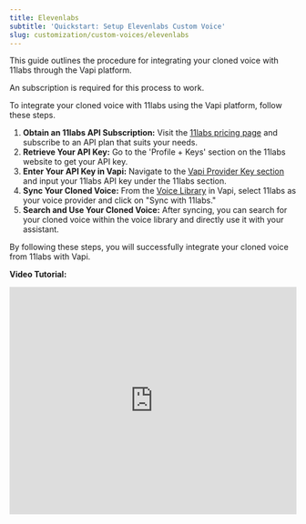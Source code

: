 ```yaml
---
title: Elevenlabs
subtitle: 'Quickstart: Setup Elevenlabs Custom Voice'
slug: customization/custom-voices/elevenlabs
---
```



This guide outlines the procedure for integrating your cloned voice with 11labs through the Vapi platform.

<Note>An subscription is required for this process to work.</Note>

To integrate your cloned voice with 11labs using the Vapi platform, follow these steps. 

1. **Obtain an 11labs API Subscription:** Visit the [11labs pricing page](https://elevenlabs.io/pricing) and subscribe to an API plan that suits your needs.
2. **Retrieve Your API Key:** Go to the 'Profile + Keys' section on the 11labs website to get your API key.
3. **Enter Your API Key in Vapi:** Navigate to the [Vapi Provider Key section](https://dashboard.vapi.ai/keys) and input your 11labs API key under the 11labs section.
4. **Sync Your Cloned Voice:** From the [Voice Library](https://dashboard.vapi.ai/voice-library) in Vapi, select 11labs as your voice provider and click on "Sync with 11labs."
5. **Search and Use Your Cloned Voice:** After syncing, you can search for your cloned voice within the voice library and directly use it with your assistant.

By following these steps, you will successfully integrate your cloned voice from 11labs with Vapi.

**Video Tutorial:**
  <iframe
    src="https://www.loom.com/embed/91568c17289740889c278f458f0d291c?sid=a0c812fa-5809-4ffa-8391-6a578c3e0608"
    title="Loom video player"
    frameborder="0"
    allow="accelerometer; autoplay; clipboard-write; encrypted-media; gyroscope; picture-in-picture; web-share"
    referrerpolicy="strict-origin-when-cross-origin"
    width="100%"
    height="400px"
    allowfullscreen
  />
